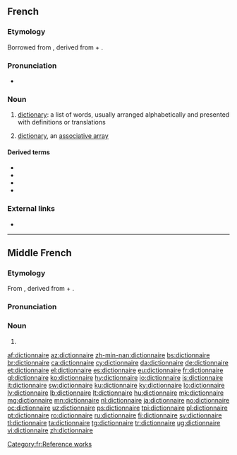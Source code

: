 {{also|Dictionnaire}}
==French==

===Etymology===
Borrowed from {{etyl|ML.|fr}} {{m|la|dictiōnārium||dictionary}}, derived from {{etyl|la|fr}} {{m|la|dictiō||saying, speaking}} + {{m|la|-ārium}}.

===Pronunciation===
* {{audio-pron|Fr-un dictionnaire-fr-ouest.ogg|ipa=/dik.sjɔ.nɛʁ/|lang=fr|country=fr}}

===Noun===
{{fr-noun|m}}

# [[dictionary]]: a list of words, usually arranged alphabetically and presented with definitions or translations
# {{context|computing|lang=fr}} [[dictionary]], an [[associative array]]

====Derived terms====
* {{l|fr|dictionnairique}}
* {{l|fr|dictionnarisé}}
* {{l|fr|dictionnariser}}
* {{l|fr|dictionnariste}}

===External links===
* {{R:TLFi}}

[[Category:fr:Reference works]]

----

==Middle French==

===Etymology===
From {{etyl|ML.|frm}} {{m|la|dictiōnārium||dictionary}}, derived from {{etyl|la|frm}} {{m|la|dictiō||saying, speaking}} + {{m|la|-ārium}}.

===Pronunciation===
{{rfp|lang=frm}}

===Noun===
{{frm-noun|m}}

# {{l|en|dictionary}}

[[af:dictionnaire]]
[[az:dictionnaire]]
[[zh-min-nan:dictionnaire]]
[[bs:dictionnaire]]
[[br:dictionnaire]]
[[ca:dictionnaire]]
[[cy:dictionnaire]]
[[da:dictionnaire]]
[[de:dictionnaire]]
[[et:dictionnaire]]
[[el:dictionnaire]]
[[es:dictionnaire]]
[[eu:dictionnaire]]
[[fr:dictionnaire]]
[[gl:dictionnaire]]
[[ko:dictionnaire]]
[[hy:dictionnaire]]
[[io:dictionnaire]]
[[is:dictionnaire]]
[[it:dictionnaire]]
[[sw:dictionnaire]]
[[ku:dictionnaire]]
[[ky:dictionnaire]]
[[lo:dictionnaire]]
[[lv:dictionnaire]]
[[lb:dictionnaire]]
[[lt:dictionnaire]]
[[hu:dictionnaire]]
[[mk:dictionnaire]]
[[mg:dictionnaire]]
[[mn:dictionnaire]]
[[nl:dictionnaire]]
[[ja:dictionnaire]]
[[no:dictionnaire]]
[[oc:dictionnaire]]
[[uz:dictionnaire]]
[[ps:dictionnaire]]
[[tpi:dictionnaire]]
[[pl:dictionnaire]]
[[pt:dictionnaire]]
[[ro:dictionnaire]]
[[ru:dictionnaire]]
[[fi:dictionnaire]]
[[sv:dictionnaire]]
[[tl:dictionnaire]]
[[ta:dictionnaire]]
[[tg:dictionnaire]]
[[tr:dictionnaire]]
[[ug:dictionnaire]]
[[vi:dictionnaire]]
[[zh:dictionnaire]]